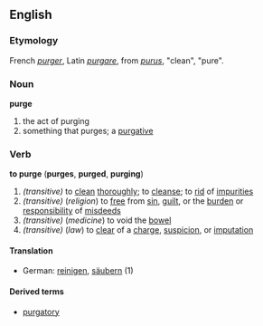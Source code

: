 ==English==
===Etymology===
French ''[[purger]]'', Latin ''[[purgare]]'', from ''[[purus]]'', "clean", "pure".
===Noun===
'''purge'''
# the act of purging
# something that purges; a [[purgative]]
===Verb===
'''to purge''' ('''purges''', '''purged''', '''purging''')
#''(transitive)''  to [[clean]] [[thorough]]ly; to [[cleanse]]; to [[rid]] of [[impurity|impurities]]
#''(transitive)'' (''religion'') to [[free]] from [[sin]], [[guilt]], or the [[burden]] or [[responsibility]] of [[misdeed]]s
#''(transitive)'' (''medicine'') to void the [[bowel]]
#''(transitive)'' (''law'') to [[clear]] of a [[charge]], [[suspicion]], or [[imputation]]
====Translation====
*German: [[reinigen]], [[säubern]] (1)
====Derived terms====
*[[purgatory]]